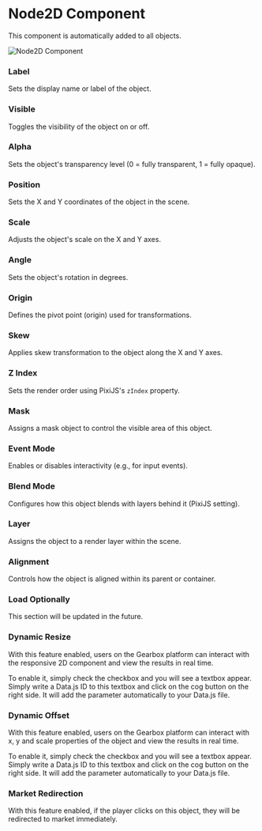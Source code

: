 # Node2D Component


This component is automatically added to all objects.

<Image src="/studio-docs/components/node2d-component.png" alt="Node2D Component" width={400} height={600} className="pt-6" />

### Label

Sets the display name or label of the object.

### Visible

Toggles the visibility of the object on or off.

### Alpha

Sets the object's transparency level (0 = fully transparent, 1 = fully opaque).

### Position

Sets the X and Y coordinates of the object in the scene.

### Scale

Adjusts the object's scale on the X and Y axes.

### Angle

Sets the object's rotation in degrees.

### Origin

Defines the pivot point (origin) used for transformations.

### Skew

Applies skew transformation to the object along the X and Y axes.

### Z Index

Sets the render order using PixiJS's `zIndex` property.

### Mask

Assigns a mask object to control the visible area of this object.

### Event Mode

Enables or disables interactivity (e.g., for input events).

### Blend Mode

Configures how this object blends with layers behind it (PixiJS setting).

### Layer

Assigns the object to a render layer within the scene.

### Alignment

Controls how the object is aligned within its parent or container.

### Load Optionally

This section will be updated in the future.

### Dynamic Resize

With this feature enabled, users on the Gearbox platform can interact with the responsive 2D component and view the results in real time.

To enable it, simply check the checkbox and you will see a textbox appear. Simply write a Data.js ID to this textbox and click on the cog button on the right side. It will
add the parameter automatically to your Data.js file. 

### Dynamic Offset

With this feature enabled, users on the Gearbox platform can interact with x, y and scale properties of the object and view the results in real time.

To enable it, simply check the checkbox and you will see a textbox appear. Simply write a Data.js ID to this textbox and click on the cog button on the right side. It will
add the parameter automatically to your Data.js file. 

### Market Redirection

With this feature enabled, if the player clicks on this object, they will be redirected to market immediately.